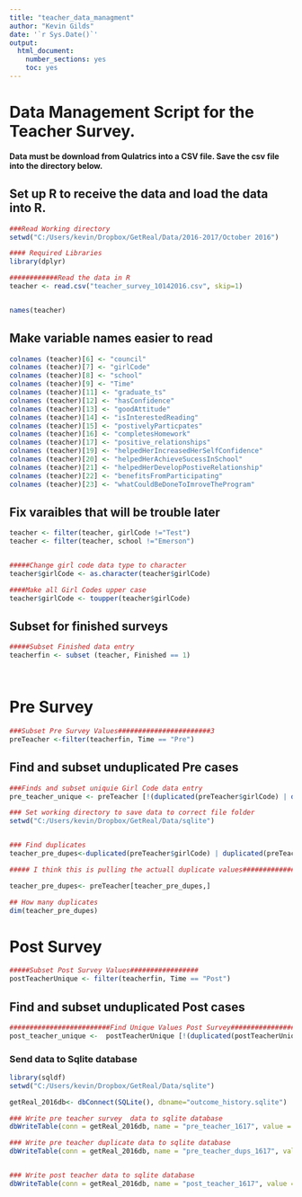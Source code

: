 ```yaml
---
title: "teacher_data_managment"
author: "Kevin Gilds"
date: '`r Sys.Date()`'
output:
  html_document:
    number_sections: yes
    toc: yes
---
```


# Data Management Script for the Teacher Survey. 


**Data must be download from Qulatrics into a CSV file. Save the csv file into the directory below.**


## Set up R to receive the data and load the data into R. 

```r
###Read Working directory
setwd("C:/Users/kevin/Dropbox/GetReal/Data/2016-2017/October 2016")

#### Required Libraries
library(dplyr)

############Read the data in R
teacher <- read.csv("teacher_survey_10142016.csv", skip=1)


names(teacher)

```



## Make variable names easier to read

```r
colnames (teacher)[6] <- "council"
colnames (teacher)[7] <- "girlCode"
colnames (teacher)[8] <- "school"
colnames (teacher)[9] <- "Time"
colnames (teacher)[11] <- "graduate_ts"
colnames (teacher)[12] <- "hasConfidence"
colnames (teacher)[13] <- "goodAttitude"
colnames (teacher)[14] <- "isInterestedReading"
colnames (teacher)[15] <- "postivelyParticpates"
colnames (teacher)[16] <- "completesHomework"
colnames (teacher)[17] <- "positive_relationships"
colnames (teacher)[19] <- "helpedHerIncreasedHerSelfConfidence"
colnames (teacher)[20] <- "helpedHerAchieveSucessInSchool"
colnames (teacher)[21] <- "helpedHerDevelopPostiveRelationship"
colnames (teacher)[22] <- "benefitsFromParticipating"
colnames (teacher)[23] <- "whatCouldBeDoneToImroveTheProgram"

```


## Fix varaibles that will be trouble later

```r
teacher <- filter(teacher, girlCode !="Test")
teacher <- filter(teacher, school !="Emerson")


#####Change girl code data type to character 
teacher$girlCode <- as.character(teacher$girlCode)

####Make all Girl Codes upper case
teacher$girlCode <- toupper(teacher$girlCode)


```


## Subset for finished surveys

```r

#####Subset Finished data entry
teacherfin <- subset (teacher, Finished == 1)




```


# Pre Survey

```r

###Subset Pre Survey Values#######################3
preTeacher <-filter(teacherfin, Time == "Pre")


```


## Find and subset unduplicated Pre cases
```r

###Finds and subset uniquie Girl Code data entry
pre_teacher_unique <- preTeacher [!(duplicated(preTeacher$girlCode) | duplicated(preTeacher$girlCode, fromLast=TRUE)),]


```



```r


### Set working directory to save data to correct file folder
setwd("C:/Users/kevin/Dropbox/GetReal/Data/sqlite")


### Find duplicates
teacher_pre_dupes<-duplicated(preTeacher$girlCode) | duplicated(preTeacher$girlCode, fromLast=TRUE)

##### I think this is pulling the actuall duplicate values####################

teacher_pre_dupes<- preTeacher[teacher_pre_dupes,]

## How many duplicates
dim(teacher_pre_dupes)


```






# Post Survey

```r

#####Subset Post Survey Values#################
postTeacherUnique <- filter(teacherfin, Time == "Post")


```


## Find and subset unduplicated Post cases
```r
#########################Find Unique Values Post Survey################
post_teacher_unique <-  postTeacherUnique [!(duplicated(postTeacherUnique$girlCode) | duplicated(postTeacherUnique$girlCode, fromLast=TRUE)),]

```



### Send data to Sqlite database
```r
library(sqldf)
setwd("C:/Users/kevin/Dropbox/GetReal/Data/sqlite")

getReal_2016db<- dbConnect(SQLite(), dbname="outcome_history.sqlite")

### Write pre teacher survey  data to sqlite database
dbWriteTable(conn = getReal_2016db, name = "pre_teacher_1617", value = pre_teacher_unique, row.names=FALSE, overwrite=TRUE)

### Write pre teacher duplicate data to sqlite database
dbWriteTable(conn = getReal_2016db, name = "pre_teacher_dups_1617", value = teacher_pre_dupes, row.names=FALSE, overwrite=TRUE)


### Write post teacher data to sqlite database
dbWriteTable(conn = getReal_2016db, name = "post_teacher_1617", value = postTeacherUnique, row.names=FALSE, overwrite=TRUE)




```


